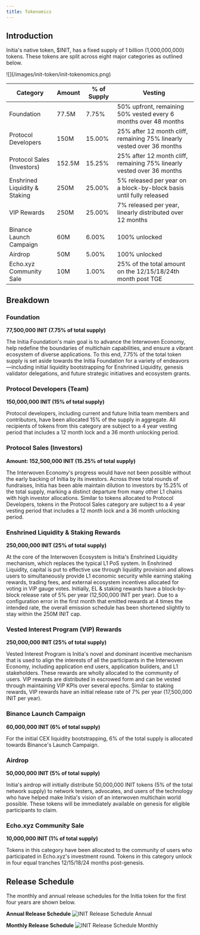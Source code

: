 ```yaml
---
title: Tokenomics
---
```


## Introduction

Initia's native token, $INIT, has a fixed supply of 1 billion (1,000,000,000) tokens. These tokens are split across eight major categories as outlined below.

<Frame>
![](/images/init-token/init-tokenomics.png)
</Frame>

| Category | Amount | % of Supply | Vesting |
|----------|---------|-------------|-----------------|
| Foundation | 77.5M | 7.75% | 50% upfront, remaining 50% vested every 6 months over 48 months |
| Protocol Developers | 150M | 15.00% | 25% after 12 month cliff, remaining 75% linearly vested over 36 months |
| Protocol Sales (Investors) | 152.5M | 15.25% | 25% after 12 month cliff, remaining 75% linearly vested over 36 months |
| Enshrined Liquidity & Staking | 250M | 25.00% | 5% released per year on a block-by-block basis until fully released |
| VIP Rewards | 250M | 25.00% | 7% released per year, linearly distributed over 12 months |
| Binance Launch Campaign | 60M | 6.00% | 100% unlocked |
| Airdrop | 50M | 5.00% | 100% unlocked |
| Echo.xyz Community Sale | 10M | 1.00% | 25% of the total amount on the 12/15/18/24th month post TGE |

## Breakdown

### Foundation
**77,500,000 INIT (7.75% of total supply)**

The Initia Foundation's main goal is to advance the Interwoven Economy, help redefine the boundaries of multichain capabilities, and ensure a vibrant ecosystem of diverse applications. To this end, 7.75% of the total token supply is set aside towards the Initia Foundation for a variety of endeavors—including initial liquidity bootstrapping for Enshrined Liquidity, genesis validator delegations, and future strategic initiatives and ecosystem grants.

### Protocol Developers (Team)
**150,000,000 INIT (15% of total supply)**

Protocol developers, including current and future Initia team members and contributors, have been allocated 15% of the supply in aggregate. All recipients of tokens from this category are subject to a 4 year vesting period that includes a 12 month lock and a 36 month unlocking period.

### Protocol Sales (Investors)
**Amount: 152,500,000 INIT (15.25% of total supply)**

The Interwoven Economy's progress would have not been possible without the early backing of Initia by its investors. Across three total rounds of fundraises, Initia has been able maintain dilution to investors by 15.25% of the total supply, marking a distinct departure from many other L1 chains with high investor allocations. Similar to tokens allocated to Protocol Developers, tokens in the Protocol Sales category are subject to a 4 year vesting period that includes a 12 month lock and a 36 month unlocking period.

### Enshrined Liquidity & Staking Rewards
**250,000,000 INIT (25% of total supply)**

At the core of the Interwoven Ecosystem is Initia's Enshrined Liquidity mechanism, which replaces the typical L1 PoS system. In Enshrined Liquidity, capital is put to effective use through liquidity provision and allows users to simultaneously provide L1 economic security while earning staking rewards, trading fees, and external ecosystem incentives allocated for voting in VIP gauge votes. Initially, EL & staking rewards have a block-by-block release rate of 5% per year (12,500,000 INIT per year). 
Due to a configuration error in the first month that emitted rewards at 4 times the intended rate, the overall emission schedule has been shortened slightly to stay within the 250M INIT cap.

### Vested Interest Program (VIP) Rewards
**250,000,000 INIT (25% of total supply)**

Vested Interest Program is Initia's novel and dominant incentive mechanism that is used to align the interests of all the participants in the Interwoven Economy, including application end users, application builders, and L1 stakeholders. These rewards are wholly allocated to the community of users. VIP rewards are distributed in escrowed form and can be vested through maintaining VIP KPIs over several epochs. Similar to staking rewards, VIP rewards have an initial release rate of 7% per year (17,500,000 INIT per year).

### Binance Launch Campaign
**60,000,000 INIT (6% of total supply)**

For the initial CEX liquidity bootstrapping, 6% of the total supply is allocated towards Binance's Launch Campaign.

### Airdrop
**50,000,000 INIT (5% of total supply)**

Initia's airdrop will initially distribute 50,000,000 INIT tokens (5% of the total network supply) to network testers, advocates, and users of the technology who have helped make Initia's vision of an interwoven multichain world possible. These tokens will be immediately available on genesis for eligible participants to claim.

### Echo.xyz Community Sale
**10,000,000 INIT (1% of total supply)**

Tokens in this category have been allocated to the community of users who participated in Echo.xyz's investment round. Tokens in this category unlock in four equal tranches 12/15/18/24 months post-genesis.

## Release Schedule

The monthly and annual release schedules for the Initia token for the first four years are shown below.

**Annual Release Schedule**
![INIT Release Schedule Annual](/images/init-token/init-release-schedule-annual.png)

**Monthly Release Schedule**
![INIT Release Schedule Monthly](/images/init-token/init-release-schedule-monthly.png)
